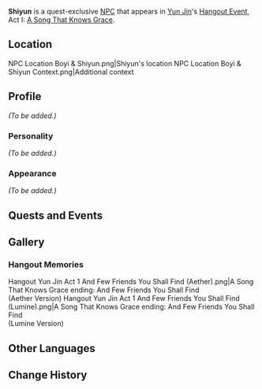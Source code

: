 {{Meta
<!-- Remove this template after adding the missing info -->
|missing_NPC_profile  = yes
}}
{{Character Infobox
|type             = Quest NPC
|image            = NPC Shiyun.png
|region           = Liyue
|affiliation      = The Steambird
}}
'''Shiyun''' is a quest-exclusive [[NPC]] that appears in [[Yun Jin]]'s [[Hangout Event]], Act I: [[A Song That Knows Grace]].

==Location==
<gallery hideaddbutton="true" captionalign="center">
NPC Location Boyi & Shiyun.png|Shiyun's location
NPC Location Boyi & Shiyun Context.png|Additional context
</gallery>

==Profile==
<!-- detailed story/lore information goes here -->
''(To be added.)''

===Personality===
''(To be added.)''

===Appearance===
''(To be added.)''

==Quests and Events==
{{Quest Appearances}}

==Gallery==
===Hangout Memories===
<gallery hideaddbutton="true" captionalign="center">
Hangout Yun Jin Act 1 And Few Friends You Shall Find (Aether).png|A Song That Knows Grace ending: And Few Friends You Shall Find<br />(Aether Version)
Hangout Yun Jin Act 1 And Few Friends You Shall Find (Lumine).png|A Song That Knows Grace ending: And Few Friends You Shall Find<br />(Lumine Version)
</gallery>

==Other Languages==
{{Other Languages|default_hidden = 1
|en      = Shiyun
|zhs     = 诗筠
|zhs_rm  = Shīyún
|zht     = 詩筠
|zht_rm  = Shīyún
|ja      = 詩筠
|ja_rm   = Shi'un{{Assumed}}
|ko      = {{tt|시|詩}}윤
|ko_rm   = Siyun
|es      = Shiyun
|fr      = Shiyun
|ru      = Ши Юнь
|th      = Shiyun
|vi      = Shiyun
|de      = Shiyun
|id      = Shiyun
|pt      = Shiyun
}}

==Change History==
{{Change History|2.4}}
<!--
==References==
{{Reflist}}-->